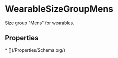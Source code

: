   
# WearableSizeGroupMens

Size group "Mens" for wearables.

## Properties

<Grid>
* [](/Properties/Schema.org/)
</Grid>

